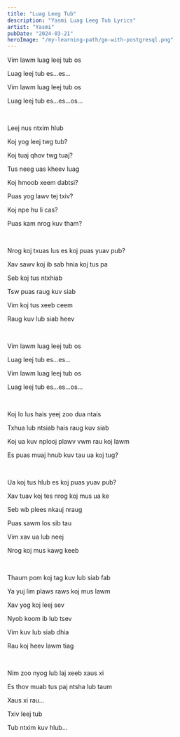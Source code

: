 ```yaml
---
title: "Luag Leeg Tub"
description: "Yasmi Luag Leeg Tub Lyrics"
artist: "Yasmi"
pubDate: "2024-03-21"
heroImage: "/my-learning-path/go-with-postgresql.png"
---
```


Vim lawm luag leej tub os

Luag leej tub es...es...

Vim lawm luag leej tub os

Luag leej tub es...es...os...

<br />

Leej nus ntxim hlub

Koj yog leej twg tub?

Koj tuaj qhov twg tuaj?

Tus neeg uas kheev luag

Koj hmoob xeem dabtsi?

Puas yog lawv tej txiv?

Koj npe hu li cas?

Puas kam nrog kuv tham?

<br />

Nrog koj txuas lus es koj puas yuav pub?

Xav sawv koj ib sab hnia koj tus pa

Seb koj tus ntxhiab

Tsw puas raug kuv siab

Vim koj tus xeeb ceem

Raug kuv lub siab heev

<br />

Vim lawm luag leej tub os

Luag leej tub es...es...

Vim lawm luag leej tub os

Luag leej tub es...es...os...

<br />

Koj lo lus hais yeej zoo dua ntais

Txhua lub ntsiab hais raug kuv siab

Koj ua kuv nplooj plawv vwm rau koj lawm

Es puas muaj hnub kuv tau ua koj tug?

<br />

Ua koj tus hlub es koj puas yuav pub?

Xav tuav koj tes nrog koj mus ua ke

Seb wb plees nkauj nraug

Puas sawm los sib tau

Vim xav ua lub neej

Nrog koj mus kawg keeb

<br />

Thaum pom koj tag kuv lub siab fab

Ya yuj lim plaws raws koj mus lawm

Xav yog koj leej sev

Nyob koom ib lub tsev

Vim kuv lub siab dhia

Rau koj heev lawm tiag

<br />

Nim zoo nyog lub laj xeeb xaus xi

Es thov muab tus paj ntsha lub taum

Xaus xi rau...

Txiv leej tub

Tub ntxim kuv hlub...
